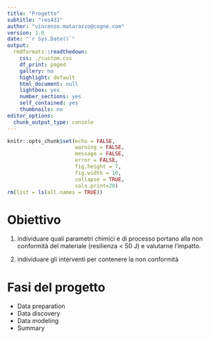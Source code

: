```yaml
---
title: "Progetto"
subtitle: "res431"
author: "vincenzo.matarazzo@cogne.com"
version: 1.0 
date: "`r Sys.Date()`"
output:
  rmdformats::readthedown:
    css: ./custom.css
    df_print: paged
    gallery: no
    highlight: default
    html_document: null
    lightbox: yes
    number_sections: yes
    self_contained: yes
    thumbnails: no
editor_options:
  chunk_output_type: console
---
```


```r
knitr::opts_chunk$set(echo = FALSE,
                      warning = FALSE,
                      message = FALSE,
                      error = FALSE,
                      fig.height = 7,
                      fig.width = 10,
                      collapse = TRUE,
                      cols.print=20)
rm(list = ls(all.names = TRUE))

```

# Obiettivo

1. individuare quali parametri chimici e di processo portano alla non conformità del materiale (resilienza < 50 J) e valutarne l'impatto. 

1. individuare gli interventi per contenere la non conformità



# Fasi del progetto

+ Data preparation
+ Data discovery 
+ Data modeling
+ Summary

